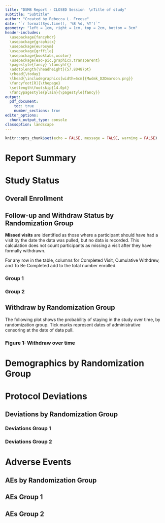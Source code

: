 ```yaml
---
title: "DSMB Report - CLOSED Session  \nTitle of study"
subtitle: "Subtitle"
author: "Created by Rebecca L. Freese"
date: "`r format(Sys.time(), '%B %d, %Y')`"
geometry: "left = 1cm, right = 1cm, top = 2cm, bottom = 3cm"
header-includes:
  \usepackage{fancyhdr}
  \usepackage{graphicx}
  \usepackage{eurosym}
  \usepackage{grffile}
  \usepackage{booktabs,xcolor}
  \usepackage{eso-pic,graphicx,transparent}
  \pagestyle{fancy} \fancyhf{}
  \addtolength{\headheight}{57.80487pt}
  \rhead{\today}
  \lhead{\includegraphics[width=6cm]{Mwdmk_D2Dmaroon.png}}
  \fancyfoot[R]{\thepage}
  \setlength\footskip{14.0pt}
  \fancypagestyle{plain}{\pagestyle{fancy}}
output:
  pdf_document:
    toc: true
    number_sections: true
editor_options:
  chunk_output_type: console
classoption: landscape
---
```


```r
knitr::opts_chunk$set(echo = FALSE, message = FALSE, warning = FALSE)

```

# Report Summary

# Study Status

## Overall Enrollment

## Follow-up and Withdraw Status by Randomization Group

**Missed visits** are identified as those where a participant should have had a visit by the date the data was pulled, but no data is recorded. This calculation does not count participants as missing a visit after they have formally withdrawn.

For any row in the table, columns for Completed Visit, Cumulative Withdrew, and To Be Completed add to the total number enrolled. 

### Group 1

### Group 2

## Withdraw by Randomization Group

The following plot shows the probability of staying in the study over time, by randomization group. Tick marks represent dates of administrative censoring at the date of data pull.

### Figure 1: Withdraw over time {-}

# Demographics by Randomization Group

# Protocol Deviations

## Deviations by Randomization Group

### Deviations Group 1

### Deviations Group 2

# Adverse Events

## AEs by Randomization Group

## AEs Group 1

## AEs Group 2
